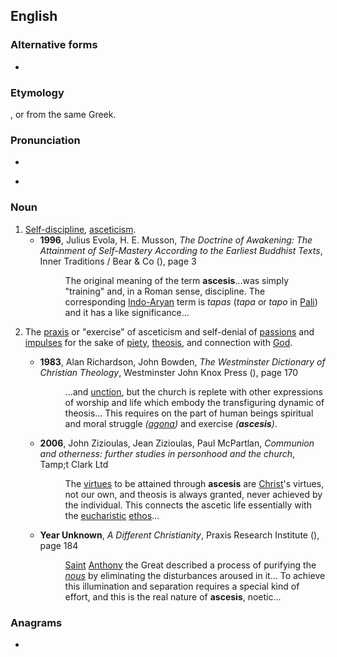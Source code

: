 ==English==

===Alternative forms===
* {{l|en|askesis}}

===Etymology===
{{lbor|en|grc|ἄσκησις||exercise, training}}, or {{der|en|LL.|-}} from the same Greek.

===Pronunciation===
* {{IPA|/əˈsiːsɪs/|lang=en}}
* {{a|uncommon}} {{IPA|/əˈskiːsɪs/|/æˈs(k)iːsɪs/|lang=en}}

===Noun===
{{en-noun|asceses}}

# [[self-discipline|Self-discipline]], [[asceticism]].
#* '''1996''', Julius Evola, H. E. Musson, ''The Doctrine of Awakening: The Attainment of Self-Mastery According to the Earliest Buddhist Texts'', Inner Traditions / Bear & Co ({{ISBN|9780892815531}}), page 3
#*: The original meaning of the term '''ascesis'''...was simply "training" and, in a Roman sense, discipline. The corresponding [[Indo-Aryan]] term is ''tapas'' (''tapa'' or ''tapo'' in [[Pali]]) and it has a like significance...
# {{lb|en|Christianity|chiefly|_|Eastern Orthodoxy}} The [[praxis]] or "exercise" of asceticism and self-denial of [[passion]]s and [[impulse]]s for the sake of [[piety]], [[theosis]], and connection with [[God]].
#* '''1983''', Alan Richardson, John Bowden, ''The Westminster Dictionary of Christian Theology'', Westminster John Knox Press ({{ISBN|9780664227487}}), page 170
#*: ...and [[unction]], but the church is replete with other expressions of worship and life  which embody the transfiguring dynamic of theosis... This requires on the part of  human beings spiritual and moral struggle ''([[agona]])'' and exercise ''('''ascesis''')''.
#* '''2006''', John Zizioulas, Jean Zizioulas, Paul McPartlan, ''Communion and otherness: further studies in personhood and the church'', Tamp;t Clark Ltd
#*: The [[virtue]]s to be attained through '''ascesis''' are [[Christ]]'s virtues, not our own, and theosis is always granted, never achieved by the individual. This connects the ascetic life essentially with the [[eucharistic]] [[ethos]]...
#* '''Year Unknown''', ''A Different Christianity'', Praxis Research Institute ({{ISBN|9781872292397}}), page 184
#*: [[Saint]] [[Anthony]] the Great described a process of purifying the ''[[nous]]'' by eliminating the disturbances aroused in it... To achieve this illumination and separation requires a special kind of effort, and this is the real nature of '''ascesis''', noetic...

===Anagrams===
* {{anagrams|en|a=aceisss|cassies}}